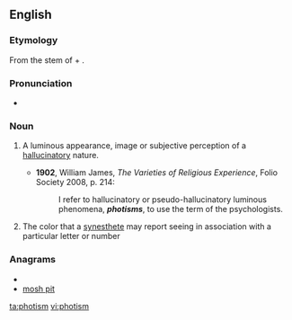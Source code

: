 ==English==
===Etymology===
From the stem of {{etyl|grc}} {{term|φῶς||light|sc=polytonic}} + {{term|-ism}}.

===Pronunciation===
*{{a|UK}} {{IPA|/ˈfəʊtɪzəm/}}

===Noun===
{{en-noun}}

# {{psychology}} A luminous appearance, image or subjective perception of a [[hallucinatory]] nature.
#*'''1902''', William James, ''The Varieties of Religious Experience'', Folio Society 2008, p. 214:
#*:I refer to hallucinatory or pseudo-hallucinatory luminous phenomena, '''''photisms''''', to use the term of the psychologists.
# The color that a [[synesthete]] may report seeing in association with a particular letter or number

===Anagrams===
* {{alphagram|himopst}}
* [[mosh pit#English|mosh pit]]

[[ta:photism]]
[[vi:photism]]